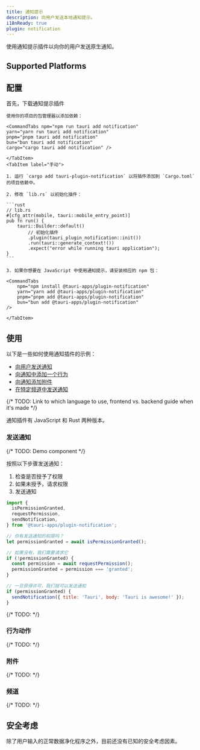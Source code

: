 ```yaml
---
title: 通知提示
description: 向用户发送本地通知提示。
i18nReady: true
plugin: notification
---
```




<PluginLinks plugin={frontmatter.plugin} />

使用通知提示插件以向你的用户发送原生通知。

## Supported Platforms

<Compatibility plugin={frontmatter.plugin} />

## 配置

首先，下载通知提示插件

<Tabs>
    <TabItem label="自动">

    使用你的项目的包管理器以添加依赖：

    <CommandTabs npm="npm run tauri add notification"
    yarn="yarn run tauri add notification"
    pnpm="pnpm tauri add notification"
    bun="bun tauri add notification"
    cargo="cargo tauri add notification" />

    </TabItem>
    <TabItem label="手动">

    1. 运行 `cargo add tauri-plugin-notification` 以将插件添加到 `Cargo.toml` 的项目依赖中。

    2. 修改 `lib.rs` 以初始化插件：

    ```rust
    // lib.rs
    #[cfg_attr(mobile, tauri::mobile_entry_point)]
    pub fn run() {
        tauri::Builder::default()
            // 初始化插件
            .plugin(tauri_plugin_notification::init())
            .run(tauri::generate_context!())
            .expect("error while running tauri application");
    }
    ```

    3. 如果你想要在 JavaScript 中使用通知提示，请安装相应的 npm 包：

    <CommandTabs
        npm="npm install @tauri-apps/plugin-notification"
        yarn="yarn add @tauri-apps/plugin-notification"
        pnpm="pnpm add @tauri-apps/plugin-notification"
        bun="bun add @tauri-apps/plugin-notification"
    />

    </TabItem>

</Tabs>

## 使用

以下是一些如何使用通知插件的示例：

- [向用户发送通知](#发送通知)
- [向通知中添加一个行为](#行为动作)
- [向通知添加附件](#附件)
- [在特定频道中发送通知](#频道)

{/* TODO: Link to which language to use, frontend vs. backend guide when it's made */}

通知插件有 JavaScript 和 Rust 两种版本。

### 发送通知

{/* TODO: Demo component */}

按照以下步骤发送通知：

1. 检查是否授予了权限
2. 如果未授予，请求权限
3. 发送通知

<Tabs syncKey="lang">
<TabItem label="JavaScript">

```javascript
import {
  isPermissionGranted,
  requestPermission,
  sendNotification,
} from '@tauri-apps/plugin-notification';

// 你有发送通知的权限吗？
let permissionGranted = await isPermissionGranted();

// 如果没有，我们需要请求它
if (!permissionGranted) {
  const permission = await requestPermission();
  permissionGranted = permission === 'granted';
}

// 一旦获得许可，我们就可以发送通知
if (permissionGranted) {
  sendNotification({ title: 'Tauri', body: 'Tauri is awesome!' });
}
```

</TabItem>
<TabItem label="Rust">

{/* TODO: */}

<Stub />

</TabItem>
</Tabs>

### 行为动作

{/* TODO: */}

<Stub />

### 附件

{/* TODO: */}

<Stub />

### 频道

{/* TODO: */}

<Stub />

## 安全考虑

除了用户输入的正常数据净化程序之外，目前还没有已知的安全考虑因素。
